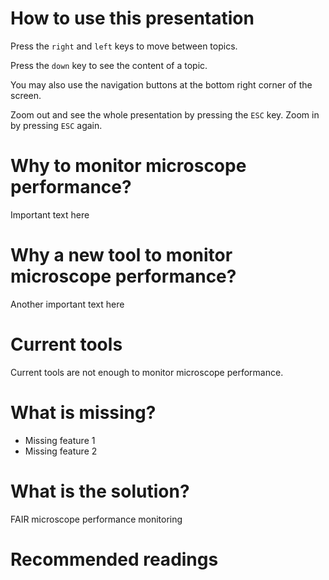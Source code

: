 # How to use this presentation

Press the ```right``` and ```left``` keys to move between topics.

Press the ```down``` key to see the content of a topic.

You may also use the navigation buttons at the bottom right corner of the screen.

Zoom out and see the whole presentation by pressing the ```ESC``` key. Zoom in by pressing ```ESC``` again.

# Why to monitor microscope performance?

Important text here

# Why a new tool to monitor microscope performance?

Another important text here

# Current tools

Current tools are not enough to monitor microscope performance.

# What is missing?

- Missing feature 1
- Missing feature 2

# What is the solution?

FAIR microscope performance monitoring

# Recommended readings
